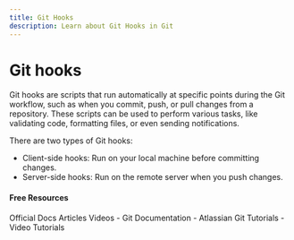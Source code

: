 ```yaml
---
title: Git Hooks
description: Learn about Git Hooks in Git
---
```


# Git hooks

Git hooks are scripts that run automatically at specific points during the Git workflow, such as when you commit, push, or pull changes from a repository. These scripts can be used to perform various tasks, like validating code, formatting files, or even sending notifications.

There are two types of Git hooks:

- Client-side hooks: Run on your local machine before committing changes.
- Server-side hooks: Run on the remote server when you push changes.

#### Free Resources

<Tabs defaultValue="official">
<TabsList>
<TabsTrigger value="official">Official Docs</TabsTrigger>
<TabsTrigger value="article">Articles</TabsTrigger>
<TabsTrigger value="video">Videos</TabsTrigger>
</TabsList>

<TabsContent value="official">
- <Link href="https://git-scm.com/docs">Git Documentation</Link>
</TabsContent>
<TabsContent value="article">
- <Link href="https://www.atlassian.com/git/tutorials">Atlassian Git Tutorials</Link>
</TabsContent>
<TabsContent value="video">
- <Link href="https://www.youtube.com/results?search_query=git+git-hooks+tutorial">Video Tutorials</Link>
</TabsContent>
</Tabs>
